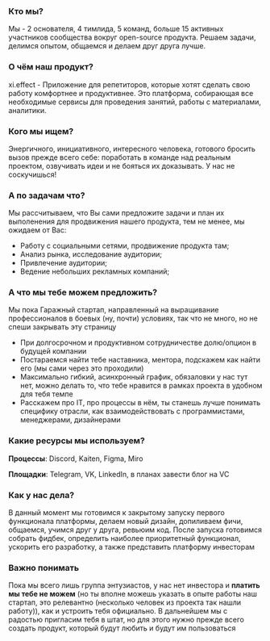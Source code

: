 ### Кто мы?

Мы - 2 основателя, 4 тимлида, 5 команд, больше 15 активных участников сообщества вокруг open-source продукта. Решаем задачи, делимся опытом, общаемся и делаем друг друга лучше.

### О чём наш продукт?

xi.effect - Приложение для репетиторов, которые хотят сделать свою работу комфортнее и продуктивнее. Это платформа, собирающая все необходимые сервисы для проведения занятий, работы с материалами, аналитики.

### Кого мы ищем?

Энергичного, инициативного, интересного человека, готового бросить вызов прежде всего себе: поработать в команде над реальным проектом, озвучивать идеи и не бояться их доказывать. У нас не соскучишься!

### А по задачам что?

Мы рассчитываем, что Вы сами предложите задачи и план их выполенения для продвижения нашего продукта, тем не менее, мы ожидаем от Вас:

- Работу с социальными сетями, продвижение продукта там;
- Анализ рынка, исследование аудитории;
- Привлечение аудитории;
- Ведение небольших рекламных компаний;

### А что мы тебе можем предложить?

Мы пока Гаражный стартап, направленный на выращивание профессионалов в боевых (ну, почти) условиях, так что не много, но не спеши закрывать эту страницу

- При долгосрочном и продуктивном сотрудничестве долю/опцион в будущей компании
- Постараемся найти тебе наставника, ментора, подскажем как найти его (мы сами через это проходили)
- Максимально гибкий, асинхронный график, обязаловки у нас тут нет, можно делать то, что тебе нравится в рамках проекта в удобном для тебя темпе
- Расскажем про IT, про процессы в нём, ты станешь лучше понимать специфику отрасли, как взаимодействовать с программистами, менеджерами, дизайнерами

### Какие ресурсы мы используем?

**Процессы**: Discord, Kaiten, Figma, Miro

**Площадки**: Telegram, VK, LinkedIn, в планах завести блог на VC

### Как у нас дела?

В данный момент мы готовимся к закрытому запуску первого функционала платформы, делаем новый дизайн, допиливаем фичи, общаемся, учимся друг у друга, ревьюим код. После запуска готовимся собрать фидбек, определить наиболее приоритетный функционал, ускорить его разработку, а также представить платформу инвесторам

### Важно понимать

Пока мы всего лишь группа энтузиастов, у нас нет инвестора и **платить мы тебе не можем** (но ты вполне можешь указать в опыте работы наш стартап, это релевантно (несколько человек из проекта так нашли работу)), как и устроить тебя официально. В дальнейшем мы с радостью пригласим тебя в штат, но для этого нужно прежде всего создать продукт, который будут любить и будут им пользоваться
